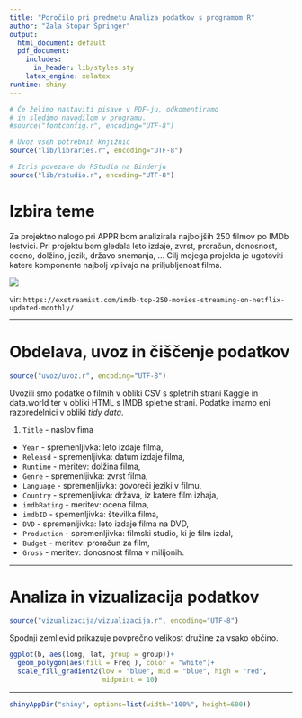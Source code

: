 ```yaml
---
title: "Poročilo pri predmetu Analiza podatkov s programom R"
author: "Zala Stopar Špringer"
output:
  html_document: default
  pdf_document:
    includes:
      in_header: lib/styles.sty
    latex_engine: xelatex
runtime: shiny
---
```


```r
# Če želimo nastaviti pisave v PDF-ju, odkomentiramo
# in sledimo navodilom v programu.
#source("fontconfig.r", encoding="UTF-8")

# Uvoz vseh potrebnih knjižnic
source("lib/libraries.r", encoding="UTF-8")
```

```r
# Izris povezave do RStudia na Binderju
source("lib/rstudio.r", encoding="UTF-8")
```

# Izbira teme

Za projektno nalogo pri APPR bom analizirala najboljših 250 filmov po IMDb lestvici. Pri projektu bom gledala leto izdaje, zvrst, proračun, donosnost, oceno, dolžino, jezik, državo snemanja, ...
Cilj mojega projekta je ugotoviti katere komponente najbolj vplivajo na priljubljenost filma.


![](slike/imdb-filmi-slika.jpg)

vir: `https://exstreamist.com/imdb-top-250-movies-streaming-on-netflix-updated-monthly/`

***

# Obdelava, uvoz in čiščenje podatkov

```r
source("uvoz/uvoz.r", encoding="UTF-8")
```

Uvozili smo podatke o filmih v obliki CSV s spletnih strani Kaggle in data.world ter v obliki HTML s IMDB spletne strani. Podatke imamo eni razpredelnici v obliki *tidy data*.

1. `Title` - naslov fima
  - `Year` - spremenljivka: leto izdaje filma,
  - `Releasd` - spremenljivka: datum izdaje filma,
  - `Runtime` - meritev: dolžina filma,
  - `Genre` - spremenljivka: zvrst filma,
  - `Language` - spremenljivka: govoreči jeziki v filmu,
  - `Country` - spremenljivka: država, iz katere film izhaja,
  - `imdbRating` - meritev: ocena filma,
  - `imdbID` - spemenljivka: številka filma, 
  - `DVD` - spremenljivka: leto izdaje filma na DVD,
  - `Production` - spremenljivka: filmski studio, ki je film izdal,
  - `Budget` - meritev: proračun za film,
  - `Gross` - meritev: donosnost filma v milijonih.
  





***

# Analiza in vizualizacija podatkov

```r
source("vizualizacija/vizualizacija.r", encoding="UTF-8")
```

Spodnji zemljevid prikazuje povprečno velikost družine za vsako občino.

```r
ggplot(b, aes(long, lat, group = group))+
  geom_polygon(aes(fill = Freq ), color = "white")+
  scale_fill_gradient2(low = "blue", mid = "blue", high = "red",
                       midpoint = 10)
```

***



```r
shinyAppDir("shiny", options=list(width="100%", height=600))
```
